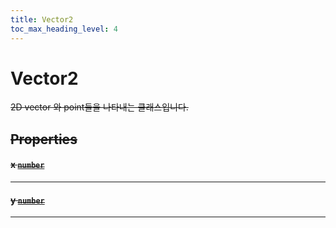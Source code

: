 ```yaml
---
title: Vector2
toc_max_heading_level: 4
---
```


# Vector2 <s generated />

2D vector 와 point들을 나타내는 클래스입니다.

## Properties <s generated />

#### x [`number`]( https://developer.mozilla.org/en-US/docs/Web/JavaScript/Reference/Global_Objects/Number) <s generated />

<hr class="solid" />  <s generated />

#### y [`number`]( https://developer.mozilla.org/en-US/docs/Web/JavaScript/Reference/Global_Objects/Number) <s generated />

<hr class="solid" />  <s generated />

